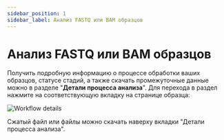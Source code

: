 ```yaml
---
sidebar_position: 1
sidebar_label: Анализ FASTQ или BAM образцов
---
```


# Анализ FASTQ или BAM образцов

Получить подробную информацию о процессе обработки ваших образцов, статусе стадий, а также скачать 
промежуточные данные можно в разделе "**Детали процесса анализа**".
Для перехода в раздел нажмите на соответствующую вкладку на странице образца:

![Workflow details](/img/rus/18-workflow-details.png)


Сжатый файл или файлы можно скачать наверху вкладки "Детали процесса анализа".
